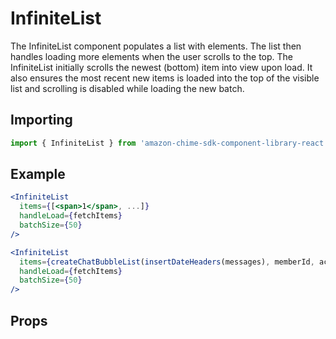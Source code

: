 

# InfiniteList

The InfiniteList component populates a list with elements. The list then handles loading more elements when the user scrolls to the top.
The InfiniteList initially scrolls the newest (bottom) item into view upon load. It also ensures the most recent new items is loaded into the top of the visible list and scrolling is disabled while loading the new batch.

## Importing

```javascript
import { InfiniteList } from 'amazon-chime-sdk-component-library-react';
```

## Example

<Preview>
  <ThemeProvider theme={lightTheme}>
    <GlobalStyles />
    <Flex layout="fill-space-centered">
      <BasicInfiniteList />
    </Flex>
  </ThemeProvider>
</Preview>

```jsx
<InfiniteList
  items={[<span>1</span>, ...]}
  handleLoad={fetchItems}
  batchSize={50}
/>

<InfiniteList
  items={createChatBubbleList(insertDateHeaders(messages), memberId, actions)}
  handleLoad={fetchItems}
  batchSize={50}
/>
```

## Props

<Props of={InfiniteList} />
